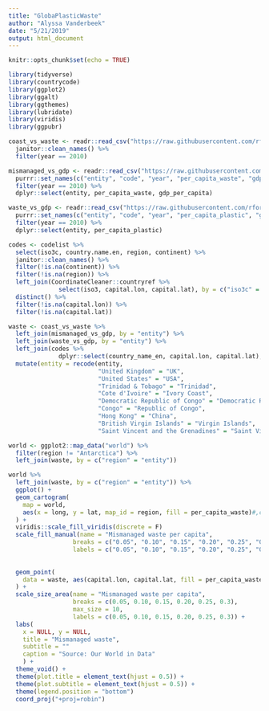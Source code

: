 ```yaml
---
title: "GlobaPlasticWaste"
author: "Alyssa Vanderbeek"
date: "5/21/2019"
output: html_document
---
```


```r
knitr::opts_chunk$set(echo = TRUE)

library(tidyverse)
library(countrycode)
library(ggplot2)
library(ggalt)
library(ggthemes)
library(lubridate)
library(viridis)
library(ggpubr)
```

```r
coast_vs_waste <- readr::read_csv("https://raw.githubusercontent.com/rfordatascience/tidytuesday/master/data/2019/2019-05-21/coastal-population-vs-mismanaged-plastic.csv") %>%
  janitor::clean_names() %>%
  filter(year == 2010)

mismanaged_vs_gdp <- readr::read_csv("https://raw.githubusercontent.com/rfordatascience/tidytuesday/master/data/2019/2019-05-21/per-capita-mismanaged-plastic-waste-vs-gdp-per-capita.csv") %>%
  purrr::set_names(c("entity", "code", "year", "per_capita_waste", "gdp_per_capita", "total_pop")) %>%
  filter(year == 2010) %>%
  dplyr::select(entity, per_capita_waste, gdp_per_capita)

waste_vs_gdp <- readr::read_csv("https://raw.githubusercontent.com/rfordatascience/tidytuesday/master/data/2019/2019-05-21/per-capita-plastic-waste-vs-gdp-per-capita.csv") %>%
  purrr::set_names(c("entity", "code", "year", "per_capita_plastic", "gdp_per_capita", "total_pop")) %>%
  filter(year == 2010) %>%
  dplyr::select(entity, per_capita_plastic)

codes <- codelist %>%
  select(iso3c, country.name.en, region, continent) %>%
  janitor::clean_names() %>%
  filter(!is.na(continent)) %>%
  filter(!is.na(region)) %>%
  left_join(CoordinateCleaner::countryref %>% 
              select(iso3, capital.lon, capital.lat), by = c("iso3c" = "iso3")) %>%
  distinct() %>%
  filter(!is.na(capital.lon)) %>%
  filter(!is.na(capital.lat))

waste <- coast_vs_waste %>%
  left_join(mismanaged_vs_gdp, by = "entity") %>%
  left_join(waste_vs_gdp, by = "entity") %>%
  left_join(codes %>%
              dplyr::select(country_name_en, capital.lon, capital.lat), by = c("entity" = "country_name_en")) %>%
  mutate(entity = recode(entity,
                         "United Kingdom" = "UK",
                         "United States" = "USA",
                         "Trinidad & Tobago" = "Trinidad",
                         "Cote d'Ivoire" = "Ivory Coast",
                         "Democratic Republic of Congo" = "Democratic Republic of the Congo",
                         "Congo" = "Republic of Congo",
                         "Hong Kong" = "China",
                         "British Virgin Islands" = "Virgin Islands",
                         "Saint Vincent and the Grenadines" = "Saint Vincent"))
```


```r
world <- ggplot2::map_data("world") %>%
  filter(region != "Antarctica") %>%
  left_join(waste, by = c("region" = "entity"))

world %>%
  left_join(waste, by = c("region" = "entity")) %>% 
  ggplot() +
  geom_cartogram(
    map = world,
    aes(x = long, y = lat, map_id = region, fill = per_capita_waste)#,color = "black", size = 0.125
  ) + 
  viridis::scale_fill_viridis(discrete = F)
  scale_fill_manual(name = "Mismanaged waste per capita", 
                  breaks = c("0.05", "0.10", "0.15", "0.20", "0.25", "0.3"), 
                  labels = c("0.05", "0.10", "0.15", "0.20", "0.25", "0.3"))
  
  
  geom_point(
    data = waste, aes(capital.lon, capital.lat, fill = per_capita_waste, size = per_capita_waste), fill = "orange", shape = 21, alpha = 0.8, stroke = 0.25
  ) + 
  scale_size_area(name = "Mismanaged waste per capita", 
                  breaks = c(0.05, 0.10, 0.15, 0.20, 0.25, 0.3), 
                  max_size = 10, 
                  labels = c(0.05, 0.10, 0.15, 0.20, 0.25, 0.3)) +
  labs(
    x = NULL, y = NULL,
    title = "Mismanaged waste",
    subtitle = ""
    caption = "Source: Our World in Data"
    ) +
  theme_void() +
  theme(plot.title = element_text(hjust = 0.5)) +
  theme(plot.subtitle = element_text(hjust = 0.5)) +
  theme(legend.position = "bottom")
  coord_proj("+proj=robin")
    

```

